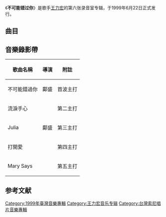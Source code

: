 {{Infobox Album
| Name = 不可能错过你
| Type = 專輯
| Artist = [[王力宏|王力宏]]
| Cover = 
| Recorded = 
| Released = 1999年6月22日<ref name=five>{{cite web|title=不可能錯過你 Impossible To Miss You|url=http://www.5music.com.tw/CDList-C.asp?cdno=425425740989|publisher=五大唱片|language=zh-tw|access-date=2012-06-22|archive-date=2019-08-02|archive-url=https://web.archive.org/web/20190802140801/http://www.5music.com.tw/CDList-C.asp?cdno=425425740989}}</ref> 
| Genre = [[华语流行音乐|华语流行音乐]]
| Label =[[台湾索尼音乐娱乐|台湾索尼音乐娱乐]]<ref name=five /> 
| Number =
| Length = 
| Producer = 
| Reviews = 
| Last album = [[公转自转|公转自转]]<br/>(1998年)
| This album = '''不可能错过你'''<br/> (1999年)
| Next album= [[永远的第一天|永远的第一天]]<br/>(2000年)
}}
《'''不可能错过你'''》是歌手[[王力宏|王力宏]]的第六张录音室专辑，于1999年6月22日正式发行。

== 曲目 ==
{{tracklist
| total_length =

| title1 = 釣靈感
| music1 = Simon Woodgate
| lyrics1 = 許常德
| arranger1 = 
| longnote1 = 
| length1 = 

| title2 = 不可能錯過你
| music2 = 陳偉
| lyrics2 = 于光中
| arranger2 = 
| longnote2 = 
| length2 = 

| title3 = 流淚手心
| music3 = 王力宏
| lyrics3 = 許常德
| arranger3 = 
| longnote3 = 
| length3 = 

| title4 = Julia
| music4 = 王力宏
| lyrics4 = 施立
| arranger4 = 
| longnote4 = 
| length4 = 

| title5 = 感情副作用
| music5 = 孫偉倫
| lyrics5 = 林夕
| arranger5 = 
| longnote5 = 
| length5 = 

| title6 = 打開愛
| music6 = 周杰倫
| lyrics6 = 施立
| arranger6 = 
| longnote6 = 
| length6 = 

| title7 = 不降落的滑翔翼
| music7 = 陳偉
| lyrics7 = 易家揚
| arranger7 = 
| longnote7 = 
| length7 = 

| title8 = 失去了妳
| music8 = 王力宏
| lyrics8 = 樓南蔚
| arranger8 =
| longnote8 = 
| length8 =

| title9 = 你愛過沒有
| music9 = Davy Chen
| lyrics9 = 林夕
| arranger9 = 
| longnote9 = 
| length9 = 

| title10 = Happy Ending
| music10 = 王力宏
| lyrics10 = 王力宏
| arranger10 = 
| longnote10 = 
| length10 = 

| title11 = Mary Says
| music11 = 王力宏
| lyrics11 = 王力宏
| arranger11 = 
| longnote11 = 
| length11 = 
}}

==音樂錄影帶==
{| class="wikitable"
!歌曲名稱
!導演
!附註
|-
|不可能錯過你
|鄺盛
|首波主打
|-
|流淚手心
|
|第二主打
|-
| Julia
|鄺盛
|第三主打
|-
| 打開愛
|
|第四主打
|-
|Mary Says
|
|第五主打
|}

==参考文献==
{{reflist}}

{{王力宏}}

[[Category:1999年臺灣音樂專輯|Category:1999年臺灣音樂專輯]]
[[Category:王力宏音乐专辑|Category:王力宏音乐专辑]]
[[Category:台灣索尼唱片音樂專輯|Category:台灣索尼唱片音樂專輯]]